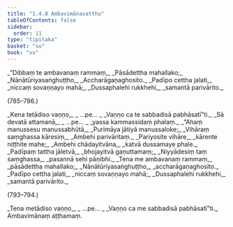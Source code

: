 ```yaml
---
title: "1.4.8 Ambavimānavatthu"
tableOfContents: false
sidebar:
  order: 11
type: "tipitaka"
basket: "su"
book: "vv"
---
```



<DynamicBreadcrumb />

<Division number="783" book="vv">

<Paragraph number="621" type="verses" book="vv">
_“Dibbaṃ te ambavanaṃ rammaṃ,_  
_Pāsādettha mahallako;_  
_Nānātūriyasaṅghuṭṭho,_  
_Accharāgaṇaghosito._  

</Paragraph>

</Division>
<Division number="784" book="vv">

<Paragraph number="622" type="verses" book="vv">
_Padīpo cettha jalati,_  
_niccaṃ sovaṇṇayo mahā;_  
_Dussaphalehi rukkhehi,_  
_samantā parivārito._  


(785–786.)
</Paragraph>

<Paragraph number="623" type="verses" book="vv">
_Kena tetādiso vaṇṇo,_  
_ …pe… _  
_Vaṇṇo ca te sabbadisā pabhāsatī”ti._  

</Paragraph>

</Division>
<Division number="787" book="vv">

<Paragraph number="624" type="verses" book="vv">
_Sā devatā attamanā,_  
_ …pe… _  
_yassa kammassidaṃ phalaṃ._  

</Paragraph>

</Division>
<Division number="788" book="vv">

<Paragraph number="625" type="verses" book="vv">
_“Ahaṃ manussesu manussabhūtā,_  
_Purimāya jātiyā manussaloke;_  
_Vihāraṃ saṃghassa kāresiṃ,_  
_Ambehi parivāritaṃ._  

</Paragraph>

</Division>
<Division number="789" book="vv">

<Paragraph number="626" type="verses" book="vv">
_Pariyosite vihāre,_  
_kārente niṭṭhite mahe;_  
_Ambehi chādayitvāna,_  
_katvā dussamaye phale._  

</Paragraph>

</Division>
<Division number="790" book="vv">

<Paragraph number="627" type="verses" book="vv">
_Padīpaṃ tattha jāletvā,_  
_bhojayitvā gaṇuttamaṃ;_  
_Niyyādesiṃ taṃ saṃghassa,_  
_pasannā sehi pāṇibhi._  

</Paragraph>

</Division>
<Division number="791" book="vv">

<Paragraph number="628" type="verses" book="vv">
_Tena me ambavanaṃ rammaṃ,_  
_pāsādettha mahallako;_  
_Nānātūriyasaṅghuṭṭho,_  
_accharāgaṇaghosito._  

</Paragraph>

</Division>
<Division number="792" book="vv">

<Paragraph number="629" type="verses" book="vv">
_Padīpo cettha jalati,_  
_niccaṃ sovaṇṇayo mahā;_  
_Dussaphalehi rukkhehi,_  
_samantā parivārito._  


(793–794.)
</Paragraph>

<Paragraph number="630" type="verses" book="vv">
_Tena metādiso vaṇṇo,_  
_ …pe… _  
_Vaṇṇo ca me sabbadisā pabhāsatī”ti._  


</Paragraph>
</Division>

<Paragraph number="631" type="center" book="vv">
Ambavimānaṃ aṭṭhamaṃ.
</Paragraph>